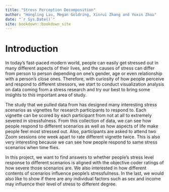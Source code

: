 ```yaml
--- 
title: "Stress Perception Decomposition"
author: "Hongling Liu, Megan Goldring, Xinrui Zhang and Yuxin Zhou"
date: "`r Sys.Date()`"
site: bookdown::bookdown_site
---
```

 
# Introduction

In today’s fast-paced modern world, people can easily get stressed out in many different aspects of their lives, and the causes of stress can differ from person to person depending on one’s gender, age or even relationship with a person’s close ones. Therefore, with curiosity of how people perceive and respond to different stressors, we start to conduct visualization analysis on data coming from a stress research and try our best to bring some insights to this important area of study. 

The study that we pulled data from has designed many interesting stress scenarios as vignettes for research participants to respond to. Each vignette can be scored by each participant from not at all to extremely severed in stressfulness. From this collection of data, we can see how people respond to different scenarios as well as how aspects of life make people feel most stressed out. Also, participants are asked to attend two Zoom sessions one week apart to rate different vignette twice. This is also very interesting because we can see how people respond to same stress scenarios when time flies.

In this project, we want to find answers to whether people’s stress level response to different scenarios is aligned with the objective coder ratings of how severe those scenarios are. We also interested in how different contents of scenarios influence people’s stressfulness. In the last, we would also like to show if there are any individual factors such as sex and income may influence their level of stress to different degree.
